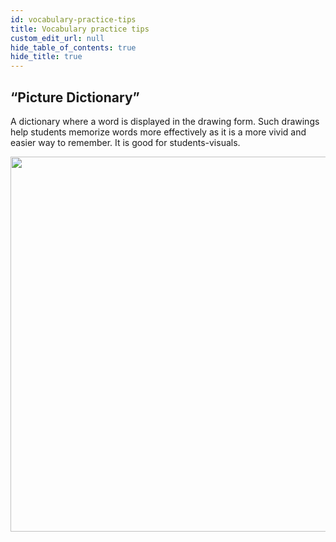 ```yaml
---
id: vocabulary-practice-tips
title: Vocabulary practice tips
custom_edit_url: null
hide_table_of_contents: true
hide_title: true
---
```



## “Picture Dictionary”

A  dictionary  where a  word  is  displayed in the drawing form. Such  drawings  help students  memorize words more effectively as it is a more vivid and  easier  way  to remember. It is good for students-visuals.

<img src={dictionary} width="600" />